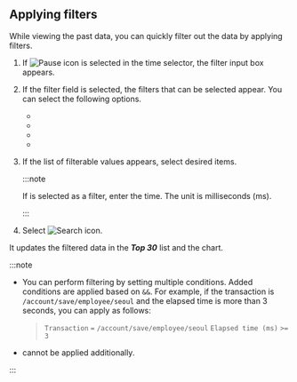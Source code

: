 ## Applying filters

While viewing the past data, you can quickly filter out the data by applying filters. 

1. If ![Pause icon](/img/ico-pause.svg) is selected in the time selector, the filter input box appears.

   <ImgLang img='txmap-filter.png' desc='Filter' />

2. If the filter field is selected, the filters that can be selected appear. You can select the following options.

   - <Cmdname sid="elapsed" className="uitext" />

   - <Cmdname sid="transaction" className="uitext" />

   - <Cmdname sid="domain" className="uitext" />

   - <Cmdname sid="ip" className="uitext" />

3. If the list of filterable values appears, select desired items.

   :::note

   If <Cmdname sid="elapsed" className="uitext" /> is selected as a filter, enter the time. The unit is milliseconds (ms).

   :::

4. Select ![Search icon](/img/ico-btn-search.png).

It updates the filtered data in the **_Top 30_** list and the <Cmdname sid="transaction_map" className="uitext" /> chart.

:::note

- You can perform filtering by setting multiple conditions. Added conditions are applied based on `&&`. For example, if the transaction is `/account/save/employee/seoul` and the elapsed time is more than 3 seconds, you can apply as follows:

  > `Transaction` `=` `/account/save/employee/seoul` `Elapsed time (ms)` `>=` `3`

- <Cmdname sid="elapsed" className="uitext" /> cannot be applied additionally.

:::
